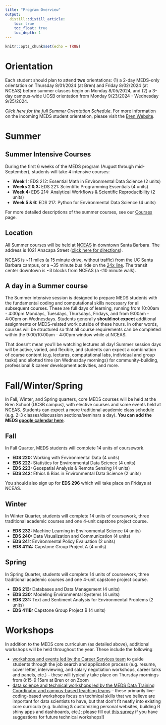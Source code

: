 ```yaml
---
title: "Program Overview"
output:
  distill::distill_article:
    toc: true
    toc_float: true
    toc_depth: 1
---
```


```r
knitr::opts_chunk$set(echo = TRUE)
```

# Orientation

Each student should plan to attend **two** orientations: (1) a 2-day MEDS-only orientation on Thursday 8/01/2024 (at Bren) and Friday 8/02/2024 (at NCEAS) before summer classes begin on Monday 8/05/2024, and (2) a 3-day campus-wide UCSB orientation from Monday 9/23/2024 - Wednesday 9/25/2024.

*[Click here for the full Summer Orientation Schedule](https://docs.google.com/document/d/17Xa6pqvEY3I4kZttbdqMCLiDJvNmVyEG/edit)*. For more information on the incoming MEDS student orientation, please visit the [Bren Website](https://bren.ucsb.edu/incoming-meds-student-orientation).

# Summer

## Summer Intensive Courses

During the first 6 weeks of the MEDS program (August through mid-September), students will take 4 intensive courses:

-   **Week 1:** EDS 212: Essential Math in Environmental Data Science (2 units)
-   **Weeks 2 & 3:** EDS 221: Scientific Programming Essentials (4 units)
-   **Week 4:** EDS 214: Analytical Workflows & Scientific Reproducibility (2 units)
-   **Week 5 & 6:** EDS 217: Python for Environmental Data Science (4 units)

For more detailed descriptions of the summer courses, see our [Courses](https://ucsb-meds.github.io/courses.html) page.

## Location

All Summer courses will be held at [NCEAS](https://www.nceas.ucsb.edu/) in downtown Santa Barbara. The address is 1021 Anacapa Street ([click here for directions](https://ucsb-meds.github.io/nceas.html#getting-to-nceas)).

NCEAS is \~11 miles (a 15 minute drive, without traffic) from the UC Santa Barbara campus, or a \~35 minute bus ride on the [24x line](https://sbmtd.gov/routes/route-24x/). The transit center downtown is \~3 blocks from NCEAS (a \<10 minute walk).

## A day in a Summer course

The Summer intensive session is designed to prepare MEDS students with the fundamental coding and computational skills necessary for all subsequent courses. These are full days of learning, running from 10:00am - 4:00pm Mondays, Tuesdays, Thursdays, Fridays, and from 9:00am - 4:00pm on Wednesdays. Students generally **should not expect** additional assignments or MEDS-related work outside of these hours. In other words, courses will be structured so that all course requirements can be completed within the 9:00/10:00am - 4:00pm window while at NCEAS.

That doesn't mean you'll be watching lectures all day! Summer session days will be active, varied, and flexible, and students can expect a combination of course content (e.g. lectures, computational labs, individual and group tasks) and allotted time (on Wednesday mornings) for community-building, professional & career development activities, and more.

<!-- For example, a day during a Summer course might look like this: -->

<!-- |                   |                                                         | -->
<!-- |-------------------|---------------------------------------------------------| -->
<!-- | **Time (PST)**    | **Activity**                                            | -->
<!-- | 9:00am - 10:00am  | *Lecture 1 (60 min)*                                    | -->
<!-- | 10:00am - 11:00am | *Interactive Session 1 (60 min)*                        | -->
<!-- | 11:00am - 11:10am | *Break (10 min)*                                        | -->
<!-- | 11:10am - 12:00pm | *Flex time (50 min)*                                    | -->
<!-- | 12:00pm - 1:15pm  | *Lunch (75 min)*                                        | -->
<!-- | 1:15pm - 2:15pm   | *Lecture 2 (60 min)*                                    | -->
<!-- | 2:15pm - 3:15pm   | *Interactive Session 2 (45 min)*                        | -->
<!-- | 3:15pm - 5:00pm   | *Group & individual tasks (90 min)*                     | -->

<!-- With built-in breaks for coffee and lunch, interactive sessions for hands-on learning, and flex time for activities that change daily, we on the MEDS Team are working to make these days dynamic and fun while you build fundamental skills in environmental data science. -->


# Fall/Winter/Spring

In Fall, Winter, and Spring quarters, core MEDS courses will be held at the Bren School (UCSB campus), with elective courses and some events held at NCEAS. Students can expect a more traditional academic class schedule (e.g. 2-3 classes/discussion sections/seminars a day). **You can add the MEDS [google calendar here](https://calendar.google.com/calendar/u/0/embed?src=c_1886ai526iqschc9mnpj6cu753n60@resource.calendar.google.com&ctz=America/Los_Angeles)**.

## Fall

In Fall Quarter, MEDS students will complete 14 units of coursework.

-   **EDS 220:** Working with Environmental Data (4 units)
-   **EDS 222:** Statistics for Environmental Data Science (4 units)
-   **EDS 223:** Geospatial Analysis & Remote Sensing (4 units)
-   **EDS 242:** Ethics & Bias in Environmental Data Science (2 units)

You should also sign up for **EDS 296** which will take place on Fridays at NCEAS.

## Winter

In Winter Quarter, students will complete 14 units of coursework, three traditional academic courses and one 4-unit capstone project course.

-   **EDS 232:** Machine Learning in Environmental Science (4 units)
-   **EDS 240:** Data Visualization and Communication (4 units)
-   **EDS 241:** Environmental Policy Evaluation (2 units)
-   **EDS 411A:** Capstone Group Project A (4 units)

## Spring

In Spring Quarter, students will complete 14 units of coursework, three traditional academic courses and one 4-unit capstone project course.

-   **EDS 213:** Databases and Data Management (4 units)
-   **EDS 230:** Modeling Environmental Systems (4 units)
-   **EDS 231:** Text and Sentiment Analysis for Environmental Problems (2 units)
-   **EDS 411B:** Capstone Group Project B (4 units)

# Workshops

In addition to the MEDS core curriculum (as detailed above), additional workshops will be held  throughout the year. These include the following:

- [workshops and events led by the Career Services team](https://ucsb-meds.github.io/career.html) to guide students through the job search and application process (e.g. resume, cover letter, interviewing, and salary negotiation workshops, career talks and panels, etc.) -- these will typically take place on Thursday mornings from 8:15-9:15am at Bren or on Zoom
- [data science and technical workshops led by the MEDS Data Training Coordinator and campus-based teaching teams](https://ucsb-meds.github.io/workshops.html) -- these primarily live-coding-based workshops focus on technical skills that we believe are important for data scientists to have, but that don't fit neatly into existing core curricula (e.g. building & customizing personal websites, building R shiny apps and dashboards, etc.); please fill out [this survey](https://forms.gle/q3jkV6BSCv5ddTyX9) if you have suggestions for future technical workshops!)
